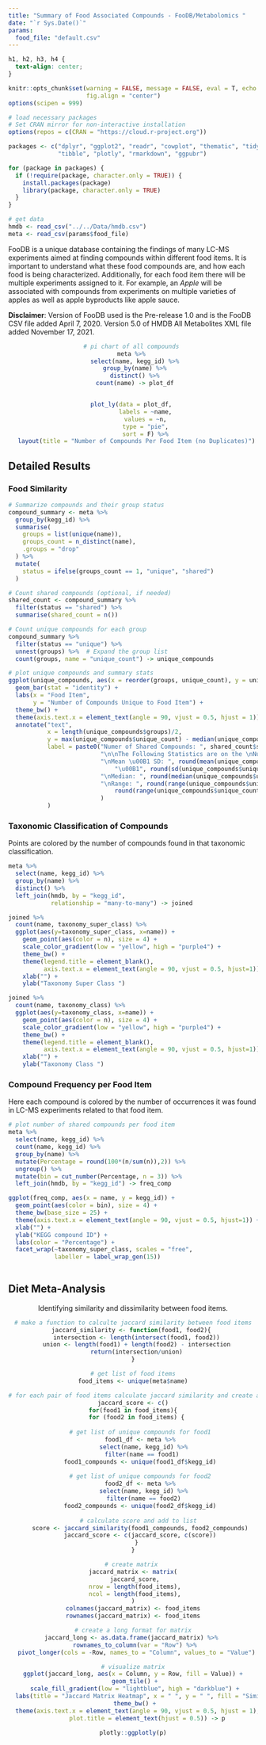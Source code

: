 ```yaml
---
title: "Summary of Food Associated Compounds - FooDB/Metabolomics "
date: "`r Sys.Date()`"
params:
  food_file: "default.csv"
---
```


```css
h1, h2, h3, h4 {
  text-align: center;
}
```

```r
knitr::opts_chunk$set(warning = FALSE, message = FALSE, eval = T, echo = F, 
                      fig.align = "center")
options(scipen = 999)
```

```r
# load necessary packages 
# Set CRAN mirror for non-interactive installation
options(repos = c(CRAN = "https://cloud.r-project.org"))

packages <- c("dplyr", "ggplot2", "readr", "cowplot", "thematic", "tidyr",
              "tibble", "plotly", "rmarkdown", "ggpubr")

for (package in packages) {
  if (!require(package, character.only = TRUE)) {
    install.packages(package)
    library(package, character.only = TRUE)
  }
}
```

```r
# get data 
hmdb <- read_csv("../../Data/hmdb.csv")
meta <- read_csv(params$food_file) 
```

FooDB is a unique database containing the findings of many LC-MS experiments aimed at finding compounds within different food items. It is important to understand what these food compounds are, and how each food is being characterized. Additionally, for each food item there will be multiple experiments assigned to it. For example, an *Apple* will be associated with compounds from experiments on multiple varieties of apples as well as apple byproducts like apple sauce.

**Disclaimer**: Version of FooDB used is the Pre-release 1.0 and is the FooDB CSV file added April 7, 2020. Version 5.0 of HMDB All Metabolites XML file added November 17, 2021. 

<center>
```r
# pi chart of all compounds 
meta %>% 
  select(name, kegg_id) %>% 
  group_by(name) %>% 
  distinct() %>% 
  count(name) -> plot_df 


plot_ly(data = plot_df, 
        labels = ~name, 
        values = ~n, 
        type = "pie", 
        sort = F) %>% 
  layout(title = "Number of Compounds Per Food Item (no Duplicates)")
```
</center>

## Detailed Results {.tabset}

### Food Similarity

```r
# Summarize compounds and their group status
compound_summary <- meta %>%
  group_by(kegg_id) %>%
  summarise(
    groups = list(unique(name)),
    groups_count = n_distinct(name),
    .groups = "drop"
  ) %>%
  mutate(
    status = ifelse(groups_count == 1, "unique", "shared")
  )

# Count shared compounds (optional, if needed)
shared_count <- compound_summary %>%
  filter(status == "shared") %>%
  summarise(shared_count = n())

# Count unique compounds for each group
compound_summary %>%
  filter(status == "unique") %>%
  unnest(groups) %>%  # Expand the group list
  count(groups, name = "unique_count") -> unique_compounds 

# plot unique compounds and summary stats 
ggplot(unique_compounds, aes(x = reorder(groups, unique_count), y = unique_count)) + 
  geom_bar(stat = "identity") + 
  labs(x = "Food Item", 
       y = "Number of Compounds Unique to Food Item") + 
  theme_bw() + 
  theme(axis.text.x = element_text(angle = 90, vjust = 0.5, hjust = 1)) + 
  annotate("text", 
           x = length(unique_compounds$groups)/2, 
           y = max(unique_compounds$unique_count) - median(unique_compounds$unique_count) , 
           label = paste0("Numer of Shared Compounds: ", shared_count$shared_count,
                          "\n\nThe Following Statistics are on the \nNumber of Unique Compounds",
                          "\nMean \u00B1 SD: ", round(mean(unique_compounds$unique_count), 2), 
                              "\u00B1", round(sd(unique_compounds$unique_count), 2), 
                          "\nMedian: ", round(median(unique_compounds$unique_count), 2), 
                          "\nRange: ", round(range(unique_compounds$unique_count)[1], 2), "-", 
                              round(range(unique_compounds$unique_count)[2], 2)
                          )
           )
```

### Taxonomic Classification of Compounds 

Points are colored by the number of compounds found in that taxonomic classification. 

```r
meta %>% 
  select(name, kegg_id) %>% 
  group_by(name) %>% 
  distinct() %>% 
  left_join(hmdb, by = "kegg_id", 
            relationship = "many-to-many") -> joined

joined %>% 
  count(name, taxonomy_super_class) %>% 
  ggplot(aes(y=taxonomy_super_class, x=name)) +
    geom_point(aes(color = n), size = 4) + 
    scale_color_gradient(low = "yellow", high = "purple4") +
    theme_bw() + 
    theme(legend.title = element_blank(), 
          axis.text.x = element_text(angle = 90, vjust = 0.5, hjust=1)) + 
    xlab("") + 
    ylab("Taxonomy Super Class ")

joined %>% 
  count(name, taxonomy_class) %>% 
  ggplot(aes(y=taxonomy_class, x=name)) +
    geom_point(aes(color = n), size = 4) + 
    scale_color_gradient(low = "yellow", high = "purple4") +
    theme_bw() + 
    theme(legend.title = element_blank(),
          axis.text.x = element_text(angle = 90, vjust = 0.5, hjust=1)) + 
    xlab("") + 
    ylab("Taxonomy Class ")
```

### Compound Frequency per Food Item

Here each compound is colored by the number of occurrences it was found in LC-MS experiments related to that food item. 

```r
# plot number of shared compounds per food item
meta %>% 
  select(name, kegg_id) %>% 
  count(name, kegg_id) %>% 
  group_by(name) %>% 
  mutate(Percentage = round(100*(n/sum(n)),2)) %>% 
  ungroup() %>% 
  mutate(bin = cut_number(Percentage, n = 3)) %>% 
  left_join(hmdb, by = "kegg_id") -> freq_comp

ggplot(freq_comp, aes(x = name, y = kegg_id)) + 
  geom_point(aes(color = bin), size = 4) + 
  theme_bw(base_size = 25) + 
  theme(axis.text.x = element_text(angle = 90, vjust = 0.5, hjust=1)) +
  xlab("") + 
  ylab("KEGG compound ID") + 
  labs(color = "Percentage") + 
  facet_wrap(~taxonomy_super_class, scales = "free", 
             labeller = label_wrap_gen(15))
    
```

## Diet Meta-Analysis 

<center>
Identifying similarity and dissimilarity between food items.
```r
# make a function to calculte jaccard similarity between food items
jaccard_similarity <- function(food1, food2){ 
  intersection <- length(intersect(food1, food2))
  union <- length(food1) + length(food2) - intersection
  return(intersection/union)
}

# get list of food items
food_items <- unique(meta$name)

# for each pair of food items calculate jaccard similarity and create a list 
jaccard_score <- c()
for(food1 in food_items){
  for (food2 in food_items) {
    
    # get list of unique compounds for food1
    food1_df <- meta %>%
      select(name, kegg_id) %>%
      filter(name == food1) 
    food1_compounds <- unique(food1_df$kegg_id)
      
    # get list of unique compounds for food2
    food2_df <- meta %>%
      select(name, kegg_id) %>%
      filter(name == food2)
    food2_compounds <- unique(food2_df$kegg_id)
    
    # calculate score and add to list 
    score <- jaccard_similarity(food1_compounds, food2_compounds)
    jaccard_score <- c(jaccard_score, c(score))
  }
}

# create matrix 
jaccard_matrix <- matrix(
  jaccard_score, 
  nrow = length(food_items), 
  ncol = length(food_items), 
)
colnames(jaccard_matrix) <- food_items
rownames(jaccard_matrix) <- food_items

# create a long format for matrix
jaccard_long <- as.data.frame(jaccard_matrix) %>% 
  rownames_to_column(var = "Row") %>% 
  pivot_longer(cols = -Row, names_to = "Column", values_to = "Value")

# visualize matrix
ggplot(jaccard_long, aes(x = Column, y = Row, fill = Value)) +
  geom_tile() + 
  scale_fill_gradient(low = "lightblue", high = "darkblue") + 
  labs(title = "Jaccard Matrix Heatmap", x = " ", y = " ", fill = "Simiarity Score") +
  theme_bw() + 
  theme(axis.text.x = element_text(angle = 90, vjust = 0.5, hjust = 1), 
        plot.title = element_text(hjust = 0.5)) -> p

plotly::ggplotly(p)
```
</center>
